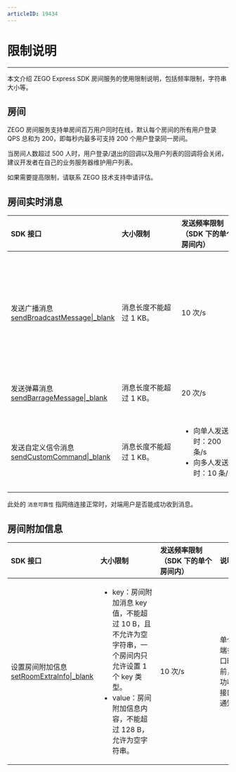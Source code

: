 ```yaml
---
articleID: 19434
---
```

<style>
table th:nth-of-type(1) { min-width: 120px; width: 20%; }
table th:nth-of-type(2) { min-width: 120px; width: 20%; }
table th:nth-of-type(3) { min-width: 120px; width: 20%; }
table th:nth-of-type(4) { min-width: 120px; width: 35%; }


table {width: 100%;}
</style>

# 限制说明
---

本文介绍 ZEGO Express SDK 房间服务的使用限制说明，包括频率限制，字符串大小等。

## 房间

ZEGO 房间服务支持单房间百万用户同时在线，默认每个房间的所有用户登录 QPS 总和为 200，即每秒内最多可支持 200 个用户登录同一房间。

当房间人数超过 500 人时，用户登录/退出的回调以及用户列表的回调将会关闭，建议开发者在自己的业务服务器维护用户列表。

<div class="mk-hint">

如果需要提高限制，请联系 ZEGO 技术支持申请评估。   
</div>


## 房间实时消息

| SDK 接口   | 大小限制 | 发送频率限制<br>（SDK 下的单个房间内）<br/>  | 说明 |
| :---------- | :----------- | :-------- | :-- |
| 发送广播消息 [sendBroadcastMessage\|_blank](/unique-api/express-video-sdk/zh/ets_ohos/classes/_zegoexpressengine_.zegoexpressengine.html#sendbroadcastmessage)   | 消息长度不能超过 1 KB。    |  10 次/s  | <ul><li>消息可靠。</li><li>单个用户在客户端调用此接口的最大 QPS 为 2。</li><li>房间在线人数超过 500 时，不支持。 </li></ul>|
| 发送弹幕消息 [sendBarrageMessage\|_blank](/unique-api/express-video-sdk/zh/ets_ohos/classes/_zegoexpressengine_.zegoexpressengine.html#sendbarragemessage)   | 消息长度不能超过 1 KB。| 20 次/s | <p>消息不保证可靠。</p> |
| 发送自定义信令消息 [sendCustomCommand\|_blank](/unique-api/express-video-sdk/zh/ets_ohos/classes/_zegoexpressengine_.zegoexpressengine.html#sendcustomcommand)  | 消息长度不能超过 1 KB。  | <ul><li>向单人发送时：200 条/s</li><li>向多人发送时：10 条/s</li></ul> | <ul><li>消息可靠。</li><li>房间在线人数超过 500 时，不支持对多人发送。</li></ul> |


<div class="mk-hint">

此处的 `消息可靠性` 指网络连接正常时，对端用户是否能成功收到消息。
</div>


## 房间附加信息

| SDK 接口   | 大小限制  | 发送频率限制<br>（SDK 下的单个房间内）<br/> | 说明 |
| :------   | :----------- | :------- | :------- |
| 设置房间附加信息 [setRoomExtraInfo\|_blank](/unique-api/express-video-sdk/zh/ets_ohos/classes/_zegoexpressengine_.zegoexpressengine.html#setroomextrainfo)  | <ul><li> key：房间附加消息 key 值，不能超过 10 B，且不允许为空字符串，一个房间内只允许设置 1 个 key 类型。</li><li>value：房间附加信息内容，不能超过 128 B，允许为空字符串。</li></ul> | 10 次/s | 单个用户在客户端多次调用此接口时，再次调用前，请确保已成功收到了前一次接口调用的回调通知。 |
